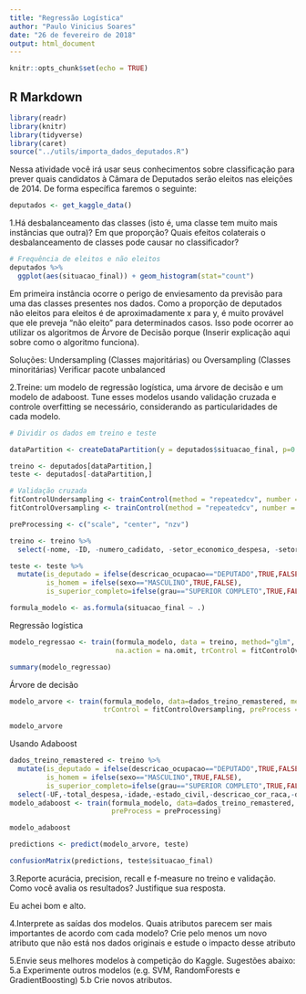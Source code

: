 ```yaml
---
title: "Regressão Logística"
author: "Paulo Vinicius Soares"
date: "26 de fevereiro de 2018"
output: html_document
---
```


```r
knitr::opts_chunk$set(echo = TRUE)
```

## R Markdown

```r
library(readr)
library(knitr)
library(tidyverse)
library(caret)
source("../utils/importa_dados_deputados.R")
```

Nessa atividade você irá usar seus conhecimentos sobre classificação para prever quais candidatos à Câmara de Deputados serão eleitos nas eleições de 2014. De forma específica faremos o seguinte:

```r
deputados <- get_kaggle_data()
```


1.Há desbalanceamento das classes (isto é, uma classe tem muito mais instâncias que outra)? Em que proporção? Quais efeitos colaterais o desbalanceamento de classes pode causar no classificador?

```r
# Frequência de eleitos e não eleitos
deputados %>%
  ggplot(aes(situacao_final)) + geom_histogram(stat="count")
```

Em primeira instância ocorre o perigo de enviesamento da previsão para uma das classes presentes nos dados. Como a proporção de deputados não eleitos para eleitos é de aproximadamente x para y, é muito provável que ele preveja "não eleito" para determinados casos. Isso pode ocorrer ao utilizar os algoritmos de Árvore de Decisão porque (Inserir explicação aqui sobre como o algoritmo funciona).

Soluções: Undersampling (Classes majoritárias) ou Oversampling (Classes minoritárias)
Verificar pacote unbalanced

2.Treine: um modelo de regressão logística, uma árvore de decisão e um modelo de adaboost. Tune esses modelos usando validação cruzada e controle overfitting se necessário, considerando as particularidades de cada modelo.

```r
# Dividir os dados em treino e teste

dataPartition <- createDataPartition(y = deputados$situacao_final, p=0.75, list=FALSE)

treino <- deputados[dataPartition,]
teste <- deputados[-dataPartition,]
```

```r
# Validação cruzada
fitControlUndersampling <- trainControl(method = "repeatedcv", number = 5, repeats = 5, sampling="down")
fitControlOversampling <- trainControl(method = "repeatedcv", number = 5, repeats = 5, sampling="up")

preProcessing <- c("scale", "center", "nzv")

treino <- treino %>% 
  select(-nome, -ID, -numero_cadidato, -setor_economico_despesa, -setor_economico_receita, -partido)

teste <- teste %>% 
  mutate(is_deputado = ifelse(descricao_ocupacao=="DEPUTADO",TRUE,FALSE), 
         is_homem = ifelse(sexo=="MASCULINO",TRUE,FALSE), 
         is_superior_completo=ifelse(grau=="SUPERIOR COMPLETO",TRUE,FALSE))

formula_modelo <- as.formula(situacao_final ~ .)
```


Regressão logística
```r
modelo_regressao <- train(formula_modelo, data = treino, method="glm", family="binomial", 
                          na.action = na.omit, trControl = fitControlOversampling, preProcess = preProcessing)

summary(modelo_regressao)
```

Árvore de decisão
```r
modelo_arvore <- train(formula_modelo, data=dados_treino_remastered, method="rpart", na.action = na.omit, 
                       trControl = fitControlOversampling, preProcess = preProcessing, cp=0.001, maxdepth=20)

modelo_arvore
```

Usando Adaboost
```r
dados_treino_remastered <- treino %>%
  mutate(is_deputado = ifelse(descricao_ocupacao=="DEPUTADO",TRUE,FALSE), 
         is_homem = ifelse(sexo=="MASCULINO",TRUE,FALSE), 
         is_superior_completo=ifelse(grau=="SUPERIOR COMPLETO",TRUE,FALSE)) %>%
  select(-UF,-total_despesa,-idade,-estado_civil,-descricao_cor_raca,-descricao_ocupacao,-sexo,-grau)
modelo_adaboost <- train(formula_modelo, data=dados_treino_remastered, method="adaboost", na.action = na.omit, 
                         preProcess = preProcessing)

modelo_adaboost
```

```r
predictions <- predict(modelo_arvore, teste)

confusionMatrix(predictions, teste$situacao_final)
```


3.Reporte acurácia, precision, recall e f-measure no treino e validação. Como você avalia os resultados? Justifique sua resposta.

Eu achei bom e alto.

4.Interprete as saídas dos modelos. Quais atributos parecem ser mais importantes de acordo com cada modelo? Crie pelo menos um novo atributo que não está nos dados originais e estude o impacto desse atributo

5.Envie seus melhores modelos à competição do Kaggle. Sugestões abaixo:
  5.a Experimente outros modelos (e.g. SVM, RandomForests e GradientBoosting)
  5.b Crie novos atributos.
